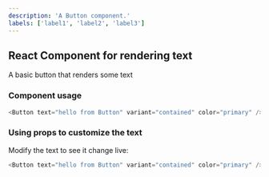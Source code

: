```yaml
---
description: 'A Button component.'
labels: ['label1', 'label2', 'label3']
---
```



## React Component for rendering text

A basic button that renders some text

### Component usage
```js
<Button text="hello from Button" variant="contained" color="primary" />
```

### Using props to customize the text

Modify the text to see it change live:
```js live
<Button text="hello from Button" variant="contained" color="primary" />
```
